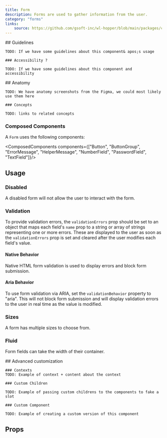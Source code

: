 ```yaml
---
title: Form
description: Forms are used to gather information from the user.
category: "forms"
links:
    source: https://github.com/gsoft-inc/wl-hopper/blob/main/packages/components/src/Form/src/Form.tsx
---
```


<Example src="Form/docs/preview" />

<FeatureFlag flag="next">
    ## Guidelines

    TODO: If we have some guidelines about this component& apos;s usage

    ### Accessibility ?

    TODO: If we have some guidelines about this component and accessibility
</FeatureFlag>

<FeatureFlag flag="rc">
    ## Anatomy

    TODO: We have anatomy screenshots from the Figma, we could most likely use them here

    ### Concepts

    TODO: links to related concepts
</FeatureFlag>

### Composed Components

A `Form` uses the following components:

<ComposedComponents components={["Button", "ButtonGroup", "ErrorMessage", "HelperMessage", "NumberField", "PasswordField", "TextField"]}/>

## Usage

### Disabled

A disabled form will not allow the user to interact with the form.

<Example src="Form/docs/disabled" />

### Validation

To provide validation errors, the `validationErrors` prop should be set to an object that maps each field's `name` prop
to a string or array of strings representing one or more errors. These are displayed to the user as soon as the
`validationErrors` prop is set and cleared after the user modifies each field's value.

<Example src="Form/docs/validation" />

#### Native Behavior

Native HTML form validation is used to display errors and block form submission.

<Example src="Form/docs/nativeValidation" />

#### Aria Behavior

To use form validation via ARIA, set the `validationBehavior` property to "aria".
This will not block form submission and will display validation errors to the user in real time as the value is modified.

<Example src="Form/docs/ariaValidation" />

### Sizes

A form has multiple sizes to choose from.

<Example src="Form/docs/size" />

### Fluid

Form fields can take the width of their container.

<Example src="Form/docs/fluid" />

<FeatureFlag flag="next">
    ## Advanced customization

    ### Contexts
    TODO: Example of context + content about the context

    ### Custom Children

    TODO: Example of passing custom childrens to the components to fake a slot

    ### Custom Component

    TODO: Example of creating a custom version of this component
</FeatureFlag>

## Props

<PropTable component="Form" />
